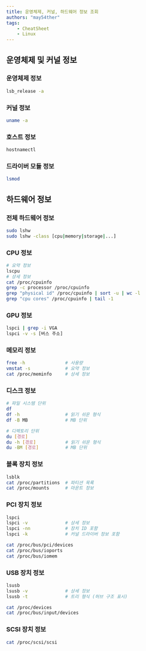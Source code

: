 ```yaml
---
title: 운영체제, 커널, 하드웨어 정보 조회
authors: "may54ther"
tags:
    - CheatSheet
    - Linux
---
```


## 운영체제 및 커널 정보

### 운영체제 정보

```sh
lsb_release -a
```

### 커널 정보

```sh
uname -a
```

### 호스트 정보

```sh
hostnamectl
```

### 드라이버 모듈 정보

```sh
lsmod
```

## 하드웨어 정보

### 전체 하드웨어 정보

```sh
sudo lshw
sudo lshw -class [cpu|memory|storage|...]
```

### CPU 정보

```sh
# 요약 정보
lscpu
# 상세 정보
cat /proc/cpuinfo
grep -c processor /proc/cpuinfo
grep "physical id" /proc/cpuinfo | sort -u | wc -l
grep "cpu cores" /proc/cpuinfo | tail -1
```

### GPU 정보

```sh
lspci | grep -i VGA
lspci -v -s [버스 주소]
```

### 메모리 정보

```sh
free -h               # 사용량
vmstat -s             # 요약 정보
cat /proc/meminfo     # 상세 정보
```

### 디스크 정보

```sh
# 파일 시스템 단위
df
df -h                 # 읽기 쉬운 형식
df -B MB              # MB 단위

# 디렉토리 단위
du [경로]
du -h [경로]           # 읽기 쉬운 형식
du -BM [경로]          # MB 단위
```

### 블록 장치 정보

```sh
lsblk
cat /proc/partitions  # 파티션 목록
cat /proc/mounts      # 마운트 정보
```

### PCI 장치 정보

```sh
lspci
lspci -v              # 상세 정보
lspci -nn             # 장치 ID 포함
lspci -k              # 커널 드라이버 정보 포함

cat /proc/bus/pci/devices
cat /proc/bus/ioports
cat /proc/bus/iomem
```

### USB 장치 정보

```sh
lsusb
lsusb -v              # 상세 정보
lsusb -t              # 트리 형식 (허브 구조 표시)

cat /proc/devices
cat /proc/bus/input/devices
```

### SCSI 장치 정보

```sh
cat /proc/scsi/scsi
```
